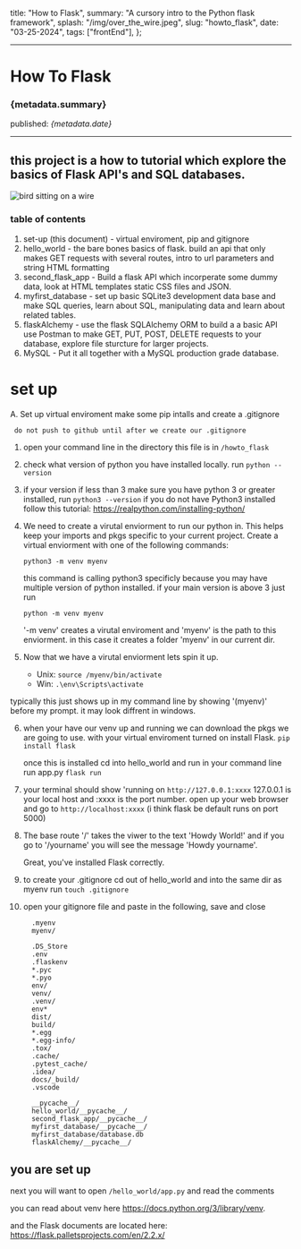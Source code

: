   title: "How to Flask",
  summary: "A cursory intro to the Python flask framework",
  splash: "/img/over_the_wire.jpeg",
  slug: "howto_flask",
  date: "03-25-2024",
  tags: ["frontEnd"],
};

---

# How To Flask

### {metadata.summary}

published: _{metadata.date}_

---

## this project is a how to tutorial which explore the basics of Flask API's and SQL databases.

![bird sitting on a wire](/img/over_the_wire.jpeg)

### table of contents

1.  set-up (this document) - virtual enviroment, pip and gitignore
2.  hello_world - the bare bones basics of flask. build an api that only makes GET requests with several routes, intro to url parameters and string HTML formatting
3.  second_flask_app - Build a flask API which incorperate some dummy data, look at HTML templates static CSS files and JSON.
4.  myfirst_database - set up basic SQLite3 development data base and make SQL queries, learn about SQL, manipulating data and learn about related tables.
5.  flaskAlchemy - use the flask SQLAlchemy ORM to build a a basic API use Postman to make GET, PUT, POST, DELETE requests to your database, explore file sturcture for larger projects.
6.  MySQL - Put it all together with a MySQL production grade database.

# set up

A. Set up virtual enviroment make some pip intalls and create a .gitignore

     do not push to github until after we create our .gitignore

1. open your command line in the directory this file is in `/howto_flask`
2. check what version of python you have installed locally. run `python --version`
3. if your version if less than 3 make sure you have python 3 or greater installed, run `python3 --version`
   if you do not have Python3 installed follow this tutorial: https://realpython.com/installing-python/

4. We need to create a virutal enviorment to run our python in. This helps keep your imports and pkgs specific to your current project. Create a virtual enviorment with one of the following commands:

   `python3 -m venv myenv`

   this command is calling python3 specificly because you may have multiple version of python installed. if your main version is above 3 just run

   `python -m venv myenv`

   '-m venv' creates a virutal enviroment and 'myenv' is the path to this enviorment. in this case it creates a folder 'myenv' in our current dir.

5. Now that we have a virutal enviorment lets spin it up.
   - Unix: `source /myenv/bin/activate`
   - Win: `.\env\Scripts\activate`

typically this just shows up in my command line by showing '(myenv)' before my prompt. it may look diffrent in windows.

6. when your have our venv up and running we can download the pkgs we are going to use.
   with your virtual enviroment turned on install Flask.
   `pip install flask`

   once this is installed cd into hello_world and run in your command line run app.py `flask run`

7. your terminal should show 'running on `http://127.0.0.1:xxxx` 127.0.0.1 is your local host and :xxxx is the port number. open up your web browser and go to `http://localhost:xxxx` (i think flask be default runs on port 5000)

8. The base route '/' takes the viwer to the text 'Howdy World!' and if you go to '/yourname' you will see the message 'Howdy yourname'.

   Great, you've installed Flask correctly.

9. to create your .gitignore cd out of hello_world and into the same dir as myenv run `touch .gitignore`

10. open your gitignore file and paste in the following, save and close

    ```
      .myenv
      myenv/

      .DS_Store
      .env
      .flaskenv
      *.pyc
      *.pyo
      env/
      venv/
      .venv/
      env*
      dist/
      build/
      *.egg
      *.egg-info/
      .tox/
      .cache/
      .pytest_cache/
      .idea/
      docs/_build/
      .vscode

      __pycache__/
      hello_world/__pycache__/
      second_flask_app/__pycache__/
      myfirst_database/__pycache__/
      myfirst_database/database.db
      flaskAlchemy/__pycache__/
    ```

## you are set up

next you will want to open
`/hello_world/app.py` and read the comments

you can read about venv here https://docs.python.org/3/library/venv.

and the Flask documents are located here:
https://flask.palletsprojects.com/en/2.2.x/
